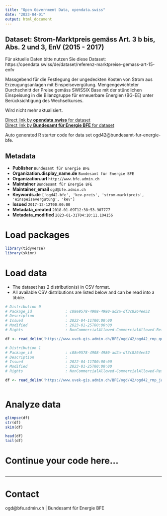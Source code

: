 ```yaml
---
title: "Open Government Data, opendata.swiss"
date: "2023-04-01"
output: html_document
---
```


## Dataset: Strom-Marktpreis gemäss Art. 3 b bis, Abs. 2 und 3, EnV (2015 - 2017)

Für aktuelle Daten bitte nutzen Sie diese Dataset: https://opendata.swiss/de/dataset/referenz-marktpreise-gemass-art-15-enfv

Massgebend für die Festlegung der ungedeckten Kosten von Strom aus Erzeugungsanlagen mit Einspeisevergütung. Mengengewichteter Durchschnitt der Preise gemäss SWISSIX Base mit der stündlichen Einspeisung in die Bilanzgruppe für erneuerbare Energien (BG-EE) unter Berücksichtigung des Wechselkurses. 

Wird nicht mehr aktualisiert.


[Direct link by **opendata.swiss** for dataset](https://opendata.swiss/de/dataset/strom-marktpreis-gemass-art-3-b-bis-abs-2-und-3-env)<br>
[Direct link by **Bundesamt für Energie BFE** for dataset](http://www.bfe.admin.ch/ogd42)

Auto generated R starter code for data set ogd42@bundesamt-fur-energie-bfe.

## Metadata

- **Publisher** `Bundesamt für Energie BFE`
- **Organization.display_name.de** `Bundesamt für Energie BFE`
- **Organization.url** `http://www.bfe.admin.ch`
- **Maintainer** `Bundesamt für Energie BFE`
- **Maintainer_email** `ogd@bfe.admin.ch`
- **Keywords.de** `['ogd42-bfe', 'kev-preis', 'strom-marktpreis', 'einspeisevergutung', 'kev']`
- **Issued** `2017-12-12T00:00:00`
- **Metadata_created** `2018-01-09T12:38:53.907777`
- **Metadata_modified** `2023-01-31T04:10:11.104156`


# Load packages

```r

library(tidyverse)
library(skimr)

```

# Load data

-   The dataset has 2 distribution(s) in CSV format.
-   All available CSV distributions are listed below and can be read into a tibble.

```r

# Distribution 0
# Package_id               : c08e9578-4908-4980-ad2a-df3c8264ee52
# Description              : 
# Issued                   : 2022-04-11T00:00:00
# Modified                 : 2023-01-25T00:00:00
# Rights                   : NonCommercialAllowed-CommercialAllowed-ReferenceRequired

df <- read_delim('https://www.uvek-gis.admin.ch/BFE/ogd/42/ogd42_rmp_quartalspreise_2015-2017.csv')

# Distribution 1
# Package_id               : c08e9578-4908-4980-ad2a-df3c8264ee52
# Description              : 
# Issued                   : 2022-04-11T00:00:00
# Modified                 : 2023-01-25T00:00:00
# Rights                   : NonCommercialAllowed-CommercialAllowed-ReferenceRequired

df <- read_delim('https://www.uvek-gis.admin.ch/BFE/ogd/42/ogd42_rmp_jahrespreise_2015-2017.csv')



```

# Analyze data

```r

glimpse(df)
str(df)
skim(df)

head(df)
tail(df)

```

# Continue your code here...

```r

```

------------------------------------------------------------------------

# Contact

ogd@bfe.admin.ch | Bundesamt für Energie BFE
